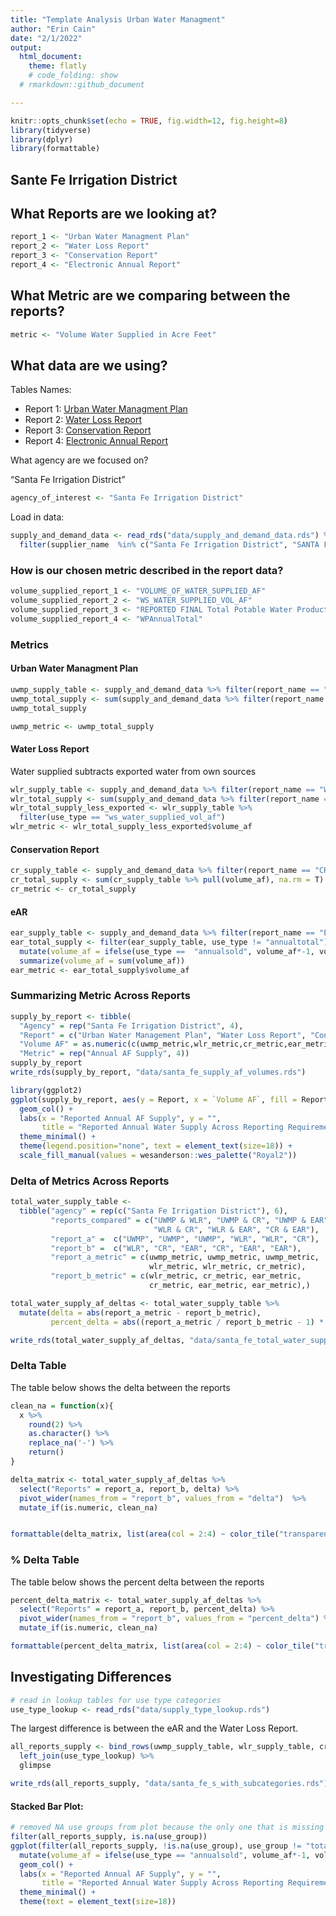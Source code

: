 ```yaml
---
title: "Template Analysis Urban Water Managment"
author: "Erin Cain"
date: "2/1/2022"
output: 
  html_document:
    theme: flatly
    # code_folding: show
  # rmarkdown::github_document

---
```


```r
knitr::opts_chunk$set(echo = TRUE, fig.width=12, fig.height=8)
library(tidyverse)
library(dplyr)
library(formattable)
```

## Sante Fe Irrigation District
 
## What Reports are we looking at? 

```r
report_1 <- "Urban Water Managment Plan"
report_2 <- "Water Loss Report"
report_3 <- "Conservation Report"
report_4 <- "Electronic Annual Report"
```

## What Metric are we comparing between the reports?

```r
metric <- "Volume Water Supplied in Acre Feet"
```

## What data are we using?

Tables Names: 

* Report 1: [Urban Water Managment Plan](https://wuedata.water.ca.gov/uwmp_export_2020.asp)
* Report 2: [Water Loss Report](https://wuedata.water.ca.gov/awwa_export)
* Report 3: [Conservation Report](https://www.waterboards.ca.gov/water_issues/programs/conservation_portal/conservation_reporting.html)
* Report 4: [Electronic Annual Report](https://www.waterboards.ca.gov/drinking_water/certlic/drinkingwater/eardata.html)

What agency are we focused on? 

"Santa Fe Irrigation District"

```r
agency_of_interest <- "Santa Fe Irrigation District"
```

Load in data: 
```r
supply_and_demand_data <- read_rds("data/supply_and_demand_data.rds") %>%
  filter(supplier_name  %in% c("Santa Fe Irrigation District", "SANTA FE I.D.")) %>% glimpse

```

### How is our chosen metric described in the report data?

```r
volume_supplied_report_1 <- "VOLUME_OF_WATER_SUPPLIED_AF"
volume_supplied_report_2 <- "WS_WATER_SUPPLIED_VOL_AF"
volume_supplied_report_3 <- "REPORTED FINAL Total Potable Water Production"
volume_supplied_report_4 <- "WPAnnualTotal"
```


### Metrics {.tabset}

#### Urban Water Managment Plan

```r
uwmp_supply_table <- supply_and_demand_data %>% filter(report_name == "UWMP", category == "supply")
uwmp_total_supply <- sum(supply_and_demand_data %>% filter(report_name == "UWMP", category == "supply") %>% pull(volume_af), na.rm = T) # Summing together categories describes above
uwmp_total_supply

uwmp_metric <- uwmp_total_supply
```

#### Water Loss Report 

Water supplied subtracts exported water from own sources

```r
wlr_supply_table <- supply_and_demand_data %>% filter(report_name == "WLR", year == 2020, category == "supply" | category == "supply total")
wlr_total_supply <- sum(supply_and_demand_data %>% filter(report_name == "WLR", category == "supply", use_type != "ws_exported_vol_af", year == 2020) %>% pull(volume_af), na.rm = T) # Summing together categories describes above
wlr_total_supply_less_exported <- wlr_supply_table %>%
  filter(use_type == "ws_water_supplied_vol_af")
wlr_metric <- wlr_total_supply_less_exported$volume_af
```

#### Conservation Report 

```r
cr_supply_table <- supply_and_demand_data %>% filter(report_name == "CR", year == 2020, category == "supply" | category == "supply total")
cr_total_supply <- sum(cr_supply_table %>% pull(volume_af), na.rm = T)
cr_metric <- cr_total_supply
```

#### eAR

```r
ear_supply_table <- supply_and_demand_data %>% filter(report_name == "EAR", year == 2020, category == "supply total", !grepl("max", use_type))
ear_total_supply <- filter(ear_supply_table, use_type != "annualtotal") %>%
  mutate(volume_af = ifelse(use_type ==  "annualsold", volume_af*-1, volume_af)) %>%
  summarize(volume_af = sum(volume_af))
ear_metric <- ear_total_supply$volume_af
```

### Summarizing Metric Across Reports 

```r
supply_by_report <- tibble(
  "Agency" = rep("Santa Fe Irrigation District", 4),
  "Report" = c("Urban Water Management Plan", "Water Loss Report", "Conservation Report", "Electronic Annual Report"),
  "Volume AF" = as.numeric(c(uwmp_metric,wlr_metric,cr_metric,ear_metric)),
  "Metric" = rep("Annual AF Supply", 4))
supply_by_report
write_rds(supply_by_report, "data/santa_fe_supply_af_volumes.rds")
```

```r
library(ggplot2)
ggplot(supply_by_report, aes(y = Report, x = `Volume AF`, fill = Report)) +
  geom_col() + 
  labs(x = "Reported Annual AF Supply", y = "", 
       title = "Reported Annual Water Supply Across Reporting Requirements") +
  theme_minimal() +
  theme(legend.position="none", text = element_text(size=18)) + 
  scale_fill_manual(values = wesanderson::wes_palette("Royal2"))

```

### Delta of Metrics Across Reports {.tabset}

```r
total_water_supply_table <- 
  tibble("agency" = rep(c("Santa Fe Irrigation District"), 6),
         "reports_compared" = c("UWMP & WLR", "UWMP & CR", "UWMP & EAR", 
                                "WLR & CR", "WLR & EAR", "CR & EAR"),
         "report_a" =  c("UWMP", "UWMP", "UWMP", "WLR", "WLR", "CR"),
         "report_b" =  c("WLR", "CR", "EAR", "CR", "EAR", "EAR"),
         "report_a_metric" = c(uwmp_metric, uwmp_metric, uwmp_metric,
                               wlr_metric, wlr_metric, cr_metric), 
         "report_b_metric" = c(wlr_metric, cr_metric, ear_metric, 
                               cr_metric, ear_metric, ear_metric),)

total_water_supply_af_deltas <- total_water_supply_table %>% 
  mutate(delta = abs(report_a_metric - report_b_metric), 
         percent_delta = abs((report_a_metric / report_b_metric - 1) * 100))

write_rds(total_water_supply_af_deltas, "data/santa_fe_total_water_supply_af_deltas.rds")
```

### Delta Table 

The table below shows the delta between the reports

```r

clean_na = function(x){
  x %>%
    round(2) %>%
    as.character() %>%
    replace_na('-') %>%
    return()
}

delta_matrix <- total_water_supply_af_deltas %>% 
  select("Reports" = report_a, report_b, delta) %>%
  pivot_wider(names_from = "report_b", values_from = "delta")  %>%
  mutate_if(is.numeric, clean_na)


formattable(delta_matrix, list(area(col = 2:4) ~ color_tile("transparent", "pink")))
```

### % Delta Table 

The table below shows the percent delta between the reports

```r
percent_delta_matrix <- total_water_supply_af_deltas %>% 
  select("Reports" = report_a, report_b, percent_delta) %>%
  pivot_wider(names_from = "report_b", values_from = "percent_delta") %>%
  mutate_if(is.numeric, clean_na)

formattable(percent_delta_matrix, list(area(col = 2:4) ~ color_tile("transparent", "pink")))
```


## Investigating Differences 

```r
# read in lookup tables for use type categories
use_type_lookup <- read_rds("data/supply_type_lookup.rds")
```

The largest difference is between the eAR and the Water Loss Report.  

```r
all_reports_supply <- bind_rows(uwmp_supply_table, wlr_supply_table, cr_supply_table, ear_supply_table) %>% 
  left_join(use_type_lookup) %>%
  glimpse

write_rds(all_reports_supply, "data/santa_fe_s_with_subcategories.rds")
```

#### Stacked Bar Plot: 
```r
# removed NA use groups from plot because the only one that is missing is "total"
filter(all_reports_supply, is.na(use_group))
ggplot(filter(all_reports_supply, !is.na(use_group), use_group != "total volume")  %>%
  mutate(volume_af = ifelse(use_type == "annualsold", volume_af*-1, volume_af)), aes(y = report_name, x = volume_af, fill = use_group)) +
  geom_col() + 
  labs(x = "Reported Annual AF Supply", y = "", 
       title = "Reported Annual Water Supply Across Reporting Requirements") +
  theme_minimal() +
  theme(text = element_text(size=18)) 
```

